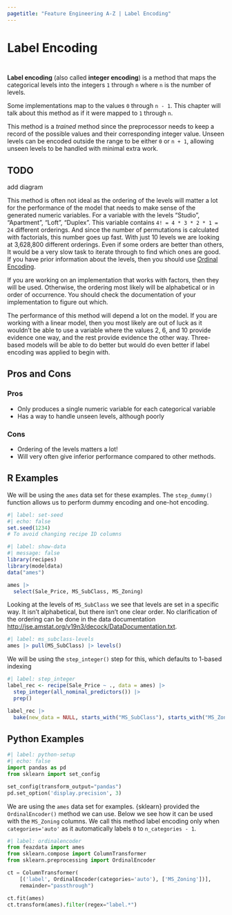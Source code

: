 ```yaml
---
pagetitle: "Feature Engineering A-Z | Label Encoding"
---
```


# Label Encoding {#sec-categorical-label}

::: {style="visibility: hidden; height: 0px;"}
## Label Encoding
:::

**Label encoding** (also called **integer encoding**) is a method that maps the categorical levels into the integers `1` through `n` where `n` is the number of levels.

::: callout-note
Some implementations map to the values `0` through `n - 1`.
This chapter will talk about this method as if it were mapped to `1` through `n`.
:::

This method is a *trained* method since the preprocessor needs to keep a record of the possible values and their corresponding integer value.
Unseen levels can be encoded outside the range to be either `0` or `n + 1`, allowing unseen levels to be handled with minimal extra work.

::: callout-caution
# TODO

add diagram
:::

This method is often not ideal as the ordering of the levels will matter a lot for the performance of the model that needs to make sense of the generated numeric variables.
For a variable with the levels "Studio", "Apartment", "Loft", "Duplex".
This variable contains `4! = 4 * 3 * 2 * 1 = 24` different orderings.
And since the number of permutations is calculated with factorials, this number goes up fast.
With just 10 levels we are looking at 3,628,800 different orderings.
Even if some orders are better than others, It would be a very slow task to iterate through to find which ones are good.
If you have prior information about the levels, then you should use [Ordinal Encoding](@sec-categorical-ordinal).

If you are working on an implementation that works with factors, then they will be used.
Otherwise, the ordering most likely will be alphabetical or in order of occurrence.
You should check the documentation of your implementation to figure out which.

The performance of this method will depend a lot on the model.
If you are working with a linear model, then you most likely are out of luck as it wouldn't be able to use a variable where the values 2, 6, and 10 provide evidence one way, and the rest provide evidence the other way.
Three-based models will be able to do better but would do even better if label encoding was applied to begin with.

## Pros and Cons

### Pros

-   Only produces a single numeric variable for each categorical variable
-   Has a way to handle unseen levels, although poorly

### Cons

-   Ordering of the levels matters a lot!
-   Will very often give inferior performance compared to other methods.

## R Examples

We will be using the `ames` data set for these examples.
The `step_dummy()` function allows us to perform dummy encoding and one-hot encoding.

```r
#| label: set-seed
#| echo: false
set.seed(1234)
# To avoid changing recipe ID columns
```

```r
#| label: show-data
#| message: false
library(recipes)
library(modeldata)
data("ames")

ames |>
  select(Sale_Price, MS_SubClass, MS_Zoning)
```

Looking at the levels of `MS_SubClass` we see that levels are set in a specific way.
It isn't alphabetical, but there isn't one clear order.
No clarification of the ordering can be done in the data documentation <http://jse.amstat.org/v19n3/decock/DataDocumentation.txt>.

```r
#| label: ms_subclass-levels
ames |> pull(MS_SubClass) |> levels()
```

We will be using the `step_integer()` step for this, which defaults to 1-based indexing

```r
#| label: step_integer
label_rec <- recipe(Sale_Price ~ ., data = ames) |>
  step_integer(all_nominal_predictors()) |>
  prep()

label_rec |>
  bake(new_data = NULL, starts_with("MS_SubClass"), starts_with("MS_Zoning"))
```

## Python Examples

```python
#| label: python-setup
#| echo: false
import pandas as pd
from sklearn import set_config

set_config(transform_output="pandas")
pd.set_option('display.precision', 3)
```

We are using the `ames` data set for examples.
{sklearn} provided the `OrdinalEncoder()` method we can use.
Below we see how it can be used with the `MS_Zoning` columns.
We call this method label encoding only when `categories='auto'` as it automatically labels `0` to `n_categories - 1`.

```python
#| label: ordinalencoder
from feazdata import ames
from sklearn.compose import ColumnTransformer
from sklearn.preprocessing import OrdinalEncoder

ct = ColumnTransformer(
    [('label', OrdinalEncoder(categories='auto'), ['MS_Zoning'])], 
    remainder="passthrough")

ct.fit(ames)
ct.transform(ames).filter(regex="label.*")
```

